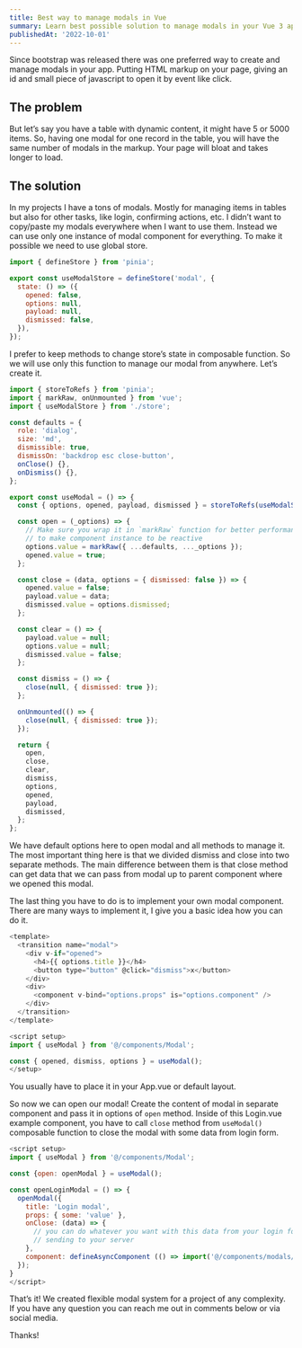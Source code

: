 ```yaml
---
title: Best way to manage modals in Vue
summary: Learn best possible solution to manage modals in your Vue 3 application. Using store and hooks.
publishedAt: '2022-10-01'
---
```


Since bootstrap was released there was one preferred way to create and manage modals in your app. Putting HTML markup on your page, giving an id and small piece of javascript to open it by event like click.

## The problem

But let’s say you have a table with dynamic content, it might have 5 or 5000 items. So, having one modal for one record in the table, you will have the same number of modals in the markup. Your page will bloat and takes longer to load.

## The solution

In my projects I have a tons of modals. Mostly for managing items in tables but also for other tasks, like login, confirming actions, etc. I didn’t want to copy/paste my modals everywhere when I want to use them. Instead we can use only one instance of modal component for everything. To make it possible we need to use global store.

```js
import { defineStore } from 'pinia';

export const useModalStore = defineStore('modal', {
  state: () => ({
    opened: false,
    options: null,
    payload: null,
    dismissed: false,
  }),
});
```

I prefer to keep methods to change store’s state in composable function. So we will use only this function to manage our modal from anywhere. Let’s create it.

```js
import { storeToRefs } from 'pinia';
import { markRaw, onUnmounted } from 'vue';
import { useModalStore } from './store';

const defaults = {
  role: 'dialog',
  size: 'md',
  dismissible: true,
  dismissOn: 'backdrop esc close-button',
  onClose() {},
  onDismiss() {},
};

export const useModal = () => {
  const { options, opened, payload, dismissed } = storeToRefs(useModalStore());

  const open = (_options) => {
    // Make sure you wrap it in `markRaw` function for better performance as we don't need
    // to make component instance to be reactive
    options.value = markRaw({ ...defaults, ..._options });
    opened.value = true;
  };

  const close = (data, options = { dismissed: false }) => {
    opened.value = false;
    payload.value = data;
    dismissed.value = options.dismissed;
  };

  const clear = () => {
    payload.value = null;
    options.value = null;
    dismissed.value = false;
  };

  const dismiss = () => {
    close(null, { dismissed: true });
  };

  onUnmounted(() => {
    close(null, { dismissed: true });
  });

  return {
    open,
    close,
    clear,
    dismiss,
    options,
    opened,
    payload,
    dismissed,
  };
};
```

We have default options here to open modal and all methods to manage it. The most important thing here is that we divided dismiss and close into two separate methods. The main difference between them is that close method can get data that we can pass from modal up to parent component where we opened this modal.

The last thing you have to do is to implement your own modal component. There are many ways to implement it, I give you a basic idea how you can do it.

```js
<template>
  <transition name="modal">
    <div v-if="opened">
      <h4>{{ options.title }}</h4>
      <button type="button" @click="dismiss">x</button>
    </div>
    <div>
      <component v-bind="options.props" is="options.component" />
    </div>
  </transition>
</template>

<script setup>
import { useModal } from '@/components/Modal';

const { opened, dismiss, options } = useModal();
</setup>
```

You usually have to place it in your App.vue or default layout.

So now we can open our modal! Create the content of modal in separate component and pass it in options of `open` method. Inside of this Login.vue example component, you have to call `close` method from `useModal()` composable function to close the modal with some data from login form.

```js
<script setup>
import { useModal } from '@/components/Modal';

const {open: openModal } = useModal();

const openLoginModal = () => {
  openModal({
    title: 'Login modal',
    props: { some: 'value' },
    onClose: (data) => {
      // you can do whatever you want with this data from your login form here, ex.
      // sending to your server
    },
    component: defineAsyncComponent (() => import('@/components/modals/Login.vue')),
  });
}
</script>
```

That’s it! We created flexible modal system for a project of any complexity. If you have any question you can reach me out in comments below or via social media.

Thanks!
